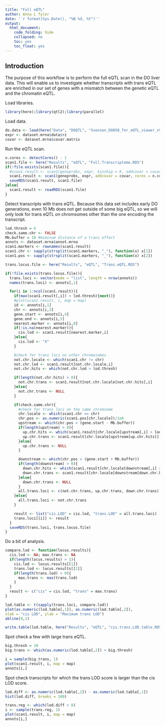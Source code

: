 ```yaml
---
title: "Full eQTL"
author: Anna L Tyler
date: '`r format(Sys.Date(), "%B %d, %Y")`'
output: 
  html_document:
    code_folding: hide
    collapsed: no
    toc: yes
    toc_float: yes
---
```


## Introduction

The purpose of this workflow is to perform the full eQTL scan in the DO
liver data. This will enable us to investigate whether transcripts with 
trans eQTL are enriched in our set of genes with a mismatch between the
genetic eQTL and the chromatin eQTL.

Load libraries.

```r
library(here);library(qtl2);library(parallel)
```

Load data.

```r
do.data <- load(here("Data", "DOQTL", "Svenson_DO850_for_eQTL_viewer_v9.RData"))
expr <- dataset.mrna$data$rz
covar <- dataset.mrna$covar.matrix
```

Run the eQTL scan.

```r
n.cores <- detectCores() - 1
scan1.file <- here("Results", "eQTL", "Full.Transcriptome.RDS")
if(!file.exists(scan1.file)){
  #scan1.result <- scan1(genoprobs, expr, kinship = K, addcovar = covar, cores = n.cores)
  scan1.result <- scan1(genoprobs, expr, addcovar = covar, cores = n.cores)
  saveRDS(scan1.result, scan1.file)
}else{
  scan1.result <- readRDS(scan1.file)
}
```

Detect transcripts with trans eQTL. Because this data set includes 
early DO generations, even 10 Mb does not get outside of some big 
eQTL, so we will only look for trans eQTL on chromsomes other than 
the one encoding the transcript.

```r
lod.thresh = 6
check.same.chr <- FALSE
Mb.buffer = 10 #miminum distance of a trans effect
annots <- dataset.mrna$annot.mrna
scan1.markers <- rownames(scan1.result)
scan1.chr <- sapply(strsplit(scan1.markers, "_"), function(x) x[1])
scan1.pos <- sapply(strsplit(scan1.markers, "_"), function(x) x[2])

trans.locus.file <- here("Results", "eQTL", "Trans.eQTL.RDS")

if(!file.exists(trans.locus.file)){
  trans.loci <- vector(mode = "list", length = nrow(annots))
  names(trans.loci) <- annots[,1]

  for(i in 1:ncol(scan1.result)){
    if(max(scan1.result[,i]) < lod.thresh){next()}
    #plot(scan1.result, i, map = map)
    id <- annots[i,1]
    chr <- annots[i,3]
    gene.start <- annots[i,4]
    gene.end <- annots[i,5]
    nearest.marker <- annots[i,8]
    if(!is.na(nearest.marker)){
      cis.lod <- scan1.result[nearest.marker,i]
    }else{
      cis.lod <- "X"
    }

    #check for trans loci on other chromosomes
    not.chr.locale <- which(scan1.chr != chr)
    not.chr.lod <- scan1.result[not.chr.locale,i]
    not.chr.hits <- which(not.chr.lod > lod.thresh)

    if(length(not.chr.hits) > 0){
      not.chr.trans <- scan1.result[not.chr.locale[not.chr.hits],i]
    }else{
      not.chr.trans <- NULL
    }

    if(check.same.chr){
      #check for trans loci on the same chromsome
      chr.locale <- which(scan1.chr == chr)
      chr.pos <- as.numeric(scan1.pos[chr.locale])/1e6
      upstream <- which(chr.pos < (gene.start - Mb.buffer))
      if(length(upstream) > 0){
        up.chr.hits <- which(scan1.result[chr.locale[upstream],i] > lod.thresh)
        up.chr.trans <- scan1.result[chr.locale[upstream[up.chr.hits]],i]
      }else{
        up.chr.trans <- NULL
      }

      downstream <- which(chr.pos > (gene.start + Mb.buffer))
      if(length(downstream) > 0){
        down.chr.hits <- which(scan1.result[chr.locale[downstream],i] > lod.thresh)
        down.chr.trans <- scan1.result[chr.locale[downstream[down.chr.hits]],i]
      }else{
        down.chr.trans <- NULL
      }
      all.trans.loci <- c(not.chr.trans, up.chr.trans, down.chr.trans)
    }else{
      all.trans.loci <- not.chr.trans
    }

    result <- list("cis.LOD" = cis.lod, "trans.LOD" = all.trans.loci)
    trans.loci[[i]] <- result
  }
  saveRDS(trans.loci, trans.locus.file)
}
```

Do a bit of analysis.

```r
compare.lod <- function(locus.results){
  cis.lod <- NA; max.trans <- NA
  if(length(locus.results) > 1){
    cis.lod <- locus.results[[1]]
    trans.lod <- locus.results[[2]]
    if(length(trans.lod) > 0){
      max.trans <- max(trans.lod)
    }
  }
  result <- c("cis" = cis.lod, "trans" = max.trans)
}

lod.table <- t(sapply(trans.loci, compare.lod))
plot(as.numeric(lod.table[,1]), as.numeric(lod.table[,2]),
xlab = "cis LOD", ylab = "Maximum trans LOD")
abline(0,1)

write.table(lod.table, here("Results", "eQTL", "cis.trans.LOD.table.RDS"))
```

Spot check a few with large trans eQTL.

```r
big.thresh = 10
big.trans <- which(as.numeric(lod.table[,2]) > big.thresh)

i = sample(big.trans, 1)
plot(scan1.result, i, map = map)
annots[i,]
```

Spot check transcripts for which the trans LOD score is larger than
the cis LOD score.

```r
lod.diff <- as.numeric(lod.table[,2]) - as.numeric(lod.table[,1])
hist(lod.diff, breaks = 100)

trans.reg <- which(lod.diff > 0)
i <- sample(trans.reg, 1)
plot(scan1.result, i, map = map)
annots[i,]
```